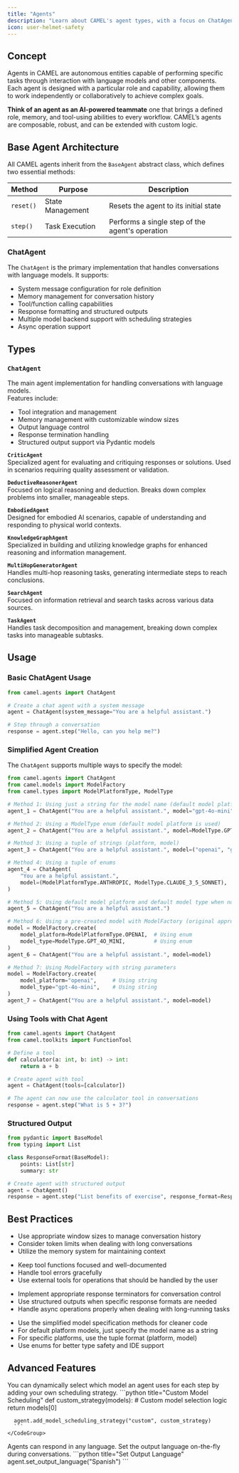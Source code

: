 ```yaml
---
title: "Agents"
description: "Learn about CAMEL's agent types, with a focus on ChatAgent and advanced agent architectures for AI-powered automation."
icon: user-helmet-safety
---
```



## Concept

Agents in CAMEL are autonomous entities capable of performing specific tasks through interaction with language models and other components. 
Each agent is designed with a particular role and capability, allowing them to work independently or collaboratively to achieve complex goals.

<Note type="info" title="What is an Agent?">
<strong>Think of an agent as an AI-powered teammate</strong> one that brings a defined role, memory, and tool-using abilities to every workflow. CAMEL’s agents are composable, robust, and can be extended with custom logic.
</Note>

## Base Agent Architecture

All CAMEL agents inherit from the <code>BaseAgent</code> abstract class, which defines two essential methods:

| Method      | Purpose             | Description                                  |
|-------------|---------------------|----------------------------------------------|
| <code>reset()</code> | State Management   | Resets the agent to its initial state         |
| <code>step()</code>  | Task Execution     | Performs a single step of the agent's operation |


### ChatAgent

The `ChatAgent` is the primary implementation that handles conversations with language models. It supports:
- System message configuration for role definition
- Memory management for conversation history
- Tool/function calling capabilities
- Response formatting and structured outputs
- Multiple model backend support with scheduling strategies
- Async operation support

## Types

### `ChatAgent`

The main agent implementation for handling conversations with language models.  
Features include:
- Tool integration and management
- Memory management with customizable window sizes
- Output language control
- Response termination handling
- Structured output support via Pydantic models

<AccordionGroup>

  <Accordion title="Other Agent Types (When to Use)">
  
  **`CriticAgent`**  
  Specialized agent for evaluating and critiquing responses or solutions. Used in scenarios requiring quality assessment or validation.

  **`DeductiveReasonerAgent`**  
  Focused on logical reasoning and deduction. Breaks down complex problems into smaller, manageable steps.

  **`EmbodiedAgent`**  
  Designed for embodied AI scenarios, capable of understanding and responding to physical world contexts.

  **`KnowledgeGraphAgent`**  
  Specialized in building and utilizing knowledge graphs for enhanced reasoning and information management.

  **`MultiHopGeneratorAgent`**  
  Handles multi-hop reasoning tasks, generating intermediate steps to reach conclusions.

  **`SearchAgent`**  
  Focused on information retrieval and search tasks across various data sources.

  **`TaskAgent`**  
  Handles task decomposition and management, breaking down complex tasks into manageable subtasks.

  </Accordion>

</AccordionGroup>

## Usage

### Basic ChatAgent Usage

```python
from camel.agents import ChatAgent

# Create a chat agent with a system message
agent = ChatAgent(system_message="You are a helpful assistant.")

# Step through a conversation
response = agent.step("Hello, can you help me?")
```

### Simplified Agent Creation

The `ChatAgent` supports multiple ways to specify the model:

```python
from camel.agents import ChatAgent
from camel.models import ModelFactory
from camel.types import ModelPlatformType, ModelType

# Method 1: Using just a string for the model name (default model platform is used)
agent_1 = ChatAgent("You are a helpful assistant.", model="gpt-4o-mini")

# Method 2: Using a ModelType enum (default model platform is used)
agent_2 = ChatAgent("You are a helpful assistant.", model=ModelType.GPT_4O_MINI)

# Method 3: Using a tuple of strings (platform, model)
agent_3 = ChatAgent("You are a helpful assistant.", model=("openai", "gpt-4o-mini"))

# Method 4: Using a tuple of enums
agent_4 = ChatAgent(
    "You are a helpful assistant.",
    model=(ModelPlatformType.ANTHROPIC, ModelType.CLAUDE_3_5_SONNET),
)

# Method 5: Using default model platform and default model type when none is specified
agent_5 = ChatAgent("You are a helpful assistant.")

# Method 6: Using a pre-created model with ModelFactory (original approach)
model = ModelFactory.create(
    model_platform=ModelPlatformType.OPENAI,  # Using enum
    model_type=ModelType.GPT_4O_MINI,         # Using enum
)
agent_6 = ChatAgent("You are a helpful assistant.", model=model)

# Method 7: Using ModelFactory with string parameters
model = ModelFactory.create(
    model_platform="openai",     # Using string
    model_type="gpt-4o-mini",    # Using string
)
agent_7 = ChatAgent("You are a helpful assistant.", model=model)
```

### Using Tools with Chat Agent

```python
from camel.agents import ChatAgent
from camel.toolkits import FunctionTool

# Define a tool
def calculator(a: int, b: int) -> int:
    return a + b

# Create agent with tool
agent = ChatAgent(tools=[calculator])

# The agent can now use the calculator tool in conversations
response = agent.step("What is 5 + 3?")
```

### Structured Output

```python
from pydantic import BaseModel
from typing import List

class ResponseFormat(BaseModel):
    points: List[str]
    summary: str

# Create agent with structured output
agent = ChatAgent()
response = agent.step("List benefits of exercise", response_format=ResponseFormat)
```

## Best Practices

<AccordionGroup>

  <Accordion title="Memory Management">
    <ul>
      <li>Use appropriate window sizes to manage conversation history</li>
      <li>Consider token limits when dealing with long conversations</li>
      <li>Utilize the memory system for maintaining context</li>
    </ul>
  </Accordion>

  <Accordion title="Tool Integration">
    <ul>
      <li>Keep tool functions focused and well-documented</li>
      <li>Handle tool errors gracefully</li>
      <li>Use external tools for operations that should be handled by the user</li>
    </ul>
  </Accordion>

  <Accordion title="Response Handling">
    <ul>
      <li>Implement appropriate response terminators for conversation control</li>
      <li>Use structured outputs when specific response formats are needed</li>
      <li>Handle async operations properly when dealing with long-running tasks</li>
    </ul>
  </Accordion>

  <Accordion title="Model Specification">
    <ul>
      <li>Use the simplified model specification methods for cleaner code</li>
      <li>For default platform models, just specify the model name as a string</li>
      <li>For specific platforms, use the tuple format (platform, model)</li>
      <li>Use enums for better type safety and IDE support</li>
    </ul>
  </Accordion>

</AccordionGroup>

## Advanced Features

<Tabs>
  <Tab title="Model Scheduling">
    <Note type="info" title="Custom Model Selection">
      You can dynamically select which model an agent uses for each step by adding your own scheduling strategy.
    </Note>
    <CodeGroup>
      ```python title="Custom Model Scheduling"
      def custom_strategy(models):
          # Custom model selection logic
          return models[0]

      agent.add_model_scheduling_strategy("custom", custom_strategy)
      ```
    </CodeGroup>
  </Tab>
  <Tab title="Output Language Control">
    <Note type="tip" title="Multilingual Output">
      Agents can respond in any language. Set the output language on-the-fly during conversations.
    </Note>
    <CodeGroup>
      ```python title="Set Output Language"
      agent.set_output_language("Spanish")
      ```
    </CodeGroup>
  </Tab>
</Tabs>
